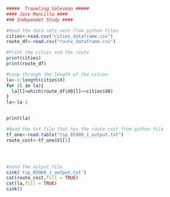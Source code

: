 

```r
#####  Traveling Salesman #####
#### Jose Mancilla ####
### Independet Study ####

#Read the data sets sent from python files
cities<-read.csv("cities_dataframe.csv")
route_df<-read.csv("route_dataframe.csv")

#Print the cities and the route
print(cities)
print(route_df)

#Loop through the length of the cities
la<-1:length(cities$X)
for (l in la){
  la[l]=which(route_df$X0[l]==cities$X0) 
}
la<-la-1


print(la)

#Read the txt file that has the route cost from python file
tf_one<-read.table("tsp_85900_1_output.txt")
route_cost<-tf_one$V1[1]




#send the output file 
sink('tsp_85900_1_output.txt')
cat(route_cost,fill = TRUE)
cat(la,fill = TRUE)
sink()


```

